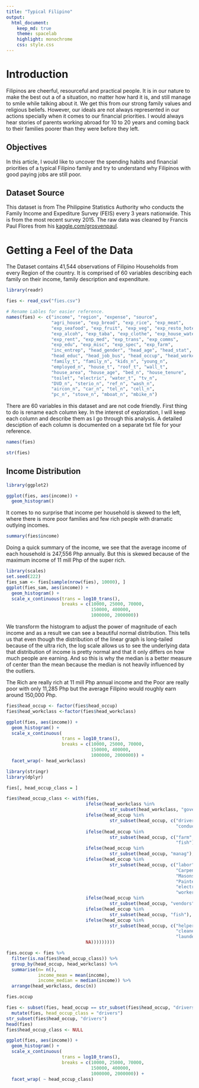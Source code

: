 ```yaml
---
title: "Typical Filipino"
output: 
  html_document:
    keep_md: true
    theme: spacelab
    highlight: monochrome
    css: style.css
---
```


# Introduction
Filipinos are cheerful, resourceful and practical people. It is in our nature to make
the best out a of a situation, no matter how hard it is, and still manage to smile
while talking about it. We get this from our strong family values and religious beliefs.
However, our ideals are not always represented in our actions specially when it comes
to our financial priorities. I would always hear stories of parents working abroad for
10 to 20 years and coming back to their families poorer than they were before they left.

## Objectives
In this article, I would like to uncover the spending habits and financial priorities of
a typical Filipino family and try to understand why Filipinos with good paying jobs 
are still poor. 

## Dataset Source
This dataset is from The Philippine Statistics Authority who conducts the Family Income
and Expediture Survey (FEIS) every 3 years nationwide. This is from the most recent 
survey 2015. The raw data was cleaned by Francis Paul Flores from his
[kaggle.com/grosvenpaul](https://www.kaggle.com/grosvenpaul/datasets).

# Getting a Feel of the Data
The Dataset contains 41,544 observations of Filipino Households from every Region of
the country. It is comprised of 60 variables describing each family on their income,
family description and expenditure.

```r
library(readr)

fies <- read_csv("fies.csv")

# Rename Lables for easier reference.
names(fies) <- c("income", "region", "expense", "source", 
                 "agri_house", "exp_bread", "exp_rice", "exp_meat", 
                 "exp_seafood", "exp_fruit", "exp_veg", "exp_resto_hotel", 
                 "exp_alcoh", "exp_taba", "exp_clothe", "exp_house_water", 
                 "exp_rent", "exp_med", "exp_trans", "exp_comms", 
                 "exp_edu", "exp_misc", "exp_spec", "exp_farm",
                 "inc_entrep", "head_gender", "head_age", "head_stat", 
                 "head_educ", "head_job_bus", "head_occup", "head_workclass", 
                 "family_t", "family_n", "kids_n", "young_n", 
                 "employed_n", "house_t", "roof_t", "wall_t", 
                 "house_area", "house_age", "bed_n", "house_tenure",
                 "toilet", "electric", "water_t", "tv_n", 
                 "DVD_n", "sterio_n", "ref_n", "wash_n", 
                 "aircon_n", "car_n", "tel_n", "cell_n",
                 "pc_n", "stove_n", "mboat_n", "mbike_n")
```

There are 60 variables in this dataset and are not code friendly. First thing to do is
rename each column key. In the interest of exploration, I will keep each column and 
describe them as I go through this analysis. A detailed desciption of each column is 
documented on a separate txt file for your reference.

```r
names(fies)
```

```r
str(fies)
```



## Income Distribution

```r
library(ggplot2)

ggplot(fies, aes(income)) +
  geom_histogram()

```
It comes to no surprise that income per household is skewed to the left, where there is more
poor families and few rich people with dramatic outlying incomes.

```r
summary(fies$income)
```
Doing a quick summary of the income, we see that the average income of each household is
247,556 Php annually. But this is skewed because of the maximum income of 11 mill Php of
the super rich.


```r
library(scales)
set.seed(222)
fies_sam <- fies[sample(nrow(fies), 10000), ]
ggplot(fies_sam, aes(income)) +
  geom_histogram() +
  scale_x_continuous(trans = log10_trans(), 
                     breaks = c(10000, 25000, 70000,
                                150000, 400000, 
                                1000000, 2000000))
```

We transform the histogram to adjust the power of magnitude of each income and as a result
we can see a beautiful normal distribution. This tells us that even though the distribution
of the linear graph is long-tailed because of the ultra rich, the log scale allows us to
see the underlying data that distribution of income is pretty normal and that it only
differs on how much people are earning. And so this is why the median is a better
measure of center than the mean because the median is not heavily influenced by the outliers.

The Rich are really rich at 11 mill Php annual income and the Poor are really poor with
only 11,285 Php but the average Filipino would roughly earn around 150,000 Php.

```r
fies$head_occup <- factor(fies$head_occup)
fies$head_workclass <-factor(fies$head_workclass)

ggplot(fies, aes(income)) +
  geom_histogram() +
  scale_x_continuous(
                     trans = log10_trans(), 
                     breaks = c(10000, 25000, 70000,
                                150000, 400000, 
                                1000000, 2000000)) +
  facet_wrap(~ head_workclass)
```



```r
library(stringr)
library(dplyr)

fies[, head_occup_class = ]

fies$head_occup_class <- with(fies,
                              ifelse(head_workclass %in% 
                                       str_subset(head_workclass, "government"), "government",
                              ifelse(head_occup %in% 
                                       str_subset(head_occup, c("drivers", 
                                                                "conductor")), "drivers",
                              ifelse(head_occup %in% 
                                       str_subset(head_occup, c("farm",
                                                                "fish")), "farmers",
                              ifelse(head_occup %in% 
                                       str_subset(head_occup, "manag"), "managers",
                              ifelse(head_occup %in% 
                                       str_subset(head_occup, c("labor", 
                                                                "Carpenters",
                                                                "Masons",
                                                                "Painters",
                                                                "electricians",
                                                                "workers")), "workers",
                              ifelse(head_occup %in% 
                                       str_subset(head_occup, "vendors"), "vendors",
                              ifelse(head_occup %in% 
                                       str_subset(head_occup, "fish"), "fishermen",
                              ifelse(head_occup %in% 
                                       str_subset(head_occup, c("helpers", 
                                                                "cleaners",
                                                                "launder")), "helpers",
                              NA)))))))))

fies.occup <- fies %>%
  filter(is.na(fies$head_occup_class)) %>%
  group_by(head_occup, head_workclass) %>%
  summarise(n= n(),
            income_mean = mean(income),
            income_median = median(income)) %>%
  arrange(head_workclass, desc(n))

fies.occup

fies <- subset(fies, head_occup == str_subset(fies$head_occup, "drivers")) %>% 
  mutate(fies, head_occup_class = "drivers")
str_subset(fies$head_occup, "drivers")
head(fies)
fies$head_occup_class <- NULL
```


```r
ggplot(fies, aes(income)) +
  geom_histogram() +
  scale_x_continuous(
                     trans = log10_trans(), 
                     breaks = c(10000, 25000, 70000,
                                150000, 400000, 
                                1000000, 2000000)) +
  facet_wrap( ~ head_occup_class)
```


